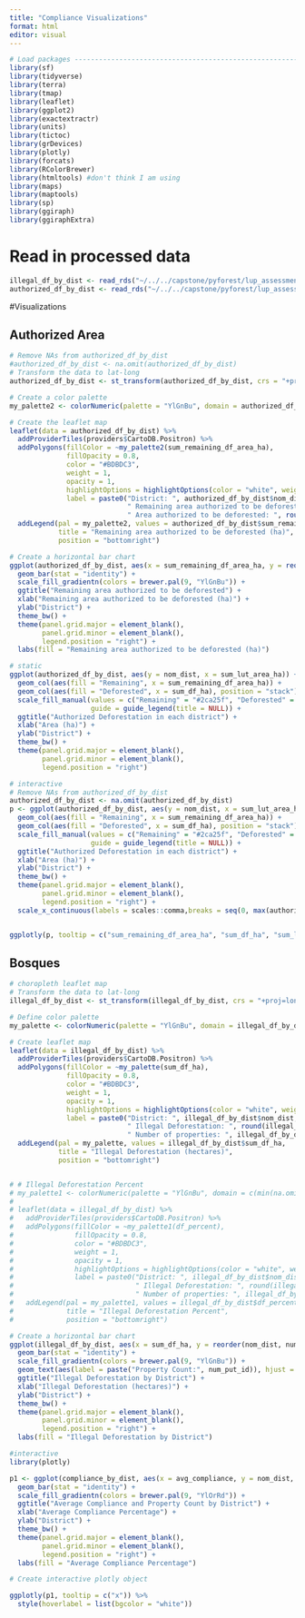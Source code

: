 ```yaml
---
title: "Compliance Visualizations"
format: html
editor: visual
---
```


```r
# Load packages ---------------------------------------------------------
library(sf)
library(tidyverse)
library(terra) 
library(tmap)
library(leaflet)
library(ggplot2)
library(exactextractr)
library(units)
library(tictoc)
library(grDevices)
library(plotly)
library(forcats)
library(RColorBrewer)
library(htmltools) #don't think I am using
library(maps)
library(maptools)
library(sp)
library(ggiraph)
library(ggiraphExtra)
```

# Read in processed data 
```r
illegal_df_by_dist <- read_rds("~/../../capstone/pyforest/lup_assessment_data/results/illegal_df_by_dist.rds")
authorized_df_by_dist <- read_rds("~/../../capstone/pyforest/lup_assessment_data/results/authorized_df_by_dist.rds")
```

#Visualizations

## Authorized Area
```r
# Remove NAs from authorized_df_by_dist
#authorized_df_by_dist <- na.omit(authorized_df_by_dist)
# Transform the data to lat-long
authorized_df_by_dist <- st_transform(authorized_df_by_dist, crs = "+proj=longlat +datum=WGS84")

# Create a color palette
my_palette2 <- colorNumeric(palette = "YlGnBu", domain = authorized_df_by_dist$sum_remaining_df_area_ha, n = 4)

# Create the leaflet map
leaflet(data = authorized_df_by_dist) %>%
  addProviderTiles(providers$CartoDB.Positron) %>%
  addPolygons(fillColor = ~my_palette2(sum_remaining_df_area_ha),
              fillOpacity = 0.8,
              color = "#BDBDC3",
              weight = 1,
              opacity = 1,
              highlightOptions = highlightOptions(color = "white", weight = 2, bringToFront = TRUE),
              label = paste0("District: ", authorized_df_by_dist$nom_dist,
                             " Remaining area authorized to be deforested: ", round(authorized_df_by_dist$sum_remaining_df_area_ha), " ha",
                             " Area authorized to be deforested: ", round(authorized_df_by_dist$sum_lut_area_ha), " ha")) %>%
  addLegend(pal = my_palette2, values = authorized_df_by_dist$sum_remaining_df_area_ha,
            title = "Remaining area authorized to be deforested (ha)",
            position = "bottomright")
```

```r
# Create a horizontal bar chart
ggplot(authorized_df_by_dist, aes(x = sum_remaining_df_area_ha, y = reorder(nom_dist, num_put_id), fill = sum_remaining_df_area_ha)) +
  geom_bar(stat = "identity") +
  scale_fill_gradientn(colors = brewer.pal(9, "YlGnBu")) +
  ggtitle("Remaining area authorized to be deforested") +
  xlab("Remaining area authorized to be deforested (ha)") +
  ylab("District") +
  theme_bw() +
  theme(panel.grid.major = element_blank(),
        panel.grid.minor = element_blank(),
        legend.position = "right") +
  labs(fill = "Remaining area authorized to be deforested (ha)")
```


```r
# static
ggplot(authorized_df_by_dist, aes(y = nom_dist, x = sum_lut_area_ha)) +
  geom_col(aes(fill = "Remaining", x = sum_remaining_df_area_ha)) +
  geom_col(aes(fill = "Deforested", x = sum_df_ha), position = "stack") +
  scale_fill_manual(values = c("Remaining" = "#2ca25f", "Deforested" = "#99d8c9"),
                    guide = guide_legend(title = NULL)) +
  ggtitle("Authorized Deforestation in each district") +
  xlab("Area (ha)") +
  ylab("District") +
  theme_bw() +
  theme(panel.grid.major = element_blank(),
        panel.grid.minor = element_blank(),
        legend.position = "right")

# interactive
# Remove NAs from authorized_df_by_dist
authorized_df_by_dist <- na.omit(authorized_df_by_dist)
p <- ggplot(authorized_df_by_dist, aes(y = nom_dist, x = sum_lut_area_ha)) +
  geom_col(aes(fill = "Remaining", x = sum_remaining_df_area_ha)) +
  geom_col(aes(fill = "Deforested", x = sum_df_ha), position = "stack") +
  scale_fill_manual(values = c("Remaining" = "#2ca25f", "Deforested" = "#99d8c9"),
                    guide = guide_legend(title = NULL)) +
  ggtitle("Authorized Deforestation in each district") +
  xlab("Area (ha)") +
  ylab("District") +
  theme_bw() +
  theme(panel.grid.major = element_blank(),
        panel.grid.minor = element_blank(),
        legend.position = "right") +
  scale_x_continuous(labels = scales::comma,breaks = seq(0, max(authorized_df_by_dist$sum_lut_area_ha), 100000))


ggplotly(p, tooltip = c("sum_remaining_df_area_ha", "sum_df_ha", "sum_lut_area_ha"))
```

## Bosques
```r
# choropleth leaflet map
# Transform the data to lat-long
illegal_df_by_dist <- st_transform(illegal_df_by_dist, crs = "+proj=longlat +datum=WGS84")

# Define color palette
my_palette <- colorNumeric(palette = "YlGnBu", domain = illegal_df_by_dist$sum_df_ha)

# Create leaflet map
leaflet(data = illegal_df_by_dist) %>%
  addProviderTiles(providers$CartoDB.Positron) %>%
  addPolygons(fillColor = ~my_palette(sum_df_ha),
              fillOpacity = 0.8,
              color = "#BDBDC3",
              weight = 1,
              opacity = 1,
              highlightOptions = highlightOptions(color = "white", weight = 2, bringToFront = TRUE),
              label = paste0("District: ", illegal_df_by_dist$nom_dist,
                             " Illegal Deforestation: ", round(illegal_df_by_dist$sum_df_ha),
                             " Number of properties: ", illegal_df_by_dist$num_put_id)) %>%
  addLegend(pal = my_palette, values = illegal_df_by_dist$sum_df_ha,
            title = "Illegal Deforestation (hectares)",
            position = "bottomright")


# # Illegal Deforestation Percent
# my_palette1 <- colorNumeric(palette = "YlGnBu", domain = c(min(na.omit(illegal_df_by_dist$df_percent)), max(na.omit(illegal_df_by_dist$df_percent))))
# 
# leaflet(data = illegal_df_by_dist) %>%
#   addProviderTiles(providers$CartoDB.Positron) %>%
#   addPolygons(fillColor = ~my_palette1(df_percent),
#               fillOpacity = 0.8,
#               color = "#BDBDC3",
#               weight = 1,
#               opacity = 1,
#               highlightOptions = highlightOptions(color = "white", weight = 2, bringToFront = TRUE),
#               label = paste0("District: ", illegal_df_by_dist$nom_dist,
#                              " Illegal Deforestation: ", round(illegal_df_by_dist$df_percent), "%",
#                              " Number of properties: ", illegal_df_by_dist$num_put_id)) %>%
#   addLegend(pal = my_palette1, values = illegal_df_by_dist$df_percent,
#             title = "Illegal Deforestation Percent",
#             position = "bottomright")
```

```r
# Create a horizontal bar chart
ggplot(illegal_df_by_dist, aes(x = sum_df_ha, y = reorder(nom_dist, num_put_id), fill = sum_df_ha)) +
  geom_bar(stat = "identity") +
  scale_fill_gradientn(colors = brewer.pal(9, "YlGnBu")) +
  geom_text(aes(label = paste("Property Count:", num_put_id)), hjust = -0.1, size = 3) +
  ggtitle("Illegal Deforestation by District") +
  xlab("Illegal Deforestation (hectares)") +
  ylab("District") +
  theme_bw() +
  theme(panel.grid.major = element_blank(),
        panel.grid.minor = element_blank(),
        legend.position = "right") +
  labs(fill = "Illegal Deforestation by District")
```

```r
#interactive
library(plotly)

p1 <- ggplot(compliance_by_dist, aes(x = avg_compliance, y = nom_dist, fill = avg_compliance)) +
  geom_bar(stat = "identity") +
  scale_fill_gradientn(colors = brewer.pal(9, "YlOrRd")) +
  ggtitle("Average Compliance and Property Count by District") +
  xlab("Average Compliance Percentage") +
  ylab("District") +
  theme_bw() +
  theme(panel.grid.major = element_blank(),
        panel.grid.minor = element_blank(),
        legend.position = "right") +
  labs(fill = "Average Compliance Percentage")

# Create interactive plotly object

ggplotly(p1, tooltip = c("x")) %>%
  style(hoverlabel = list(bgcolor = "white"))
```

